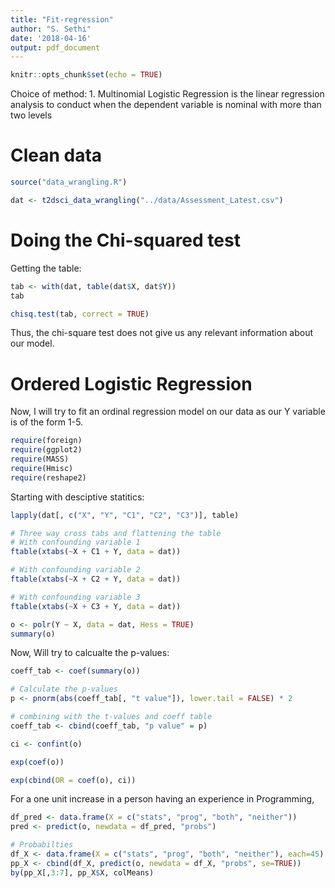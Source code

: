 ```yaml
---
title: "Fit-regression"
author: "S. Sethi"
date: '2018-04-16'
output: pdf_document
---
```


```r
knitr::opts_chunk$set(echo = TRUE)
```


Choice of method:
1. Multinomial Logistic Regression is the linear regression analysis to conduct when the dependent variable is nominal with more than two levels

# Clean data

```r
source("data_wrangling.R")

dat <- t2dsci_data_wrangling("../data/Assessment_Latest.csv")
```

# Doing the Chi-squared test

Getting the table:
```r

tab <- with(dat, table(dat$X, dat$Y))
tab
```


```r
chisq.test(tab, correct = TRUE)
```

Thus, the chi-square test does not give us any relevant information about our model.

# Ordered Logistic Regression

Now, I will try to fit an ordinal regression model on our data as our Y variable is of the form 1-5.
```r
require(foreign)
require(ggplot2)
require(MASS)
require(Hmisc)
require(reshape2)
```


Starting with desciptive statitics:
```r
lapply(dat[, c("X", "Y", "C1", "C2", "C3")], table)
```


```r
# Three way cross tabs and flattening the table
# With confounding variable 1
ftable(xtabs(~X + C1 + Y, data = dat))
```


```r
# With confounding variable 2
ftable(xtabs(~X + C2 + Y, data = dat))
```

```r
# With confounding variable 3
ftable(xtabs(~X + C3 + Y, data = dat))
```

```r
o <- polr(Y ~ X, data = dat, Hess = TRUE)
summary(o)
```

Now, Will try to calcualte the p-values:
```r
coeff_tab <- coef(summary(o))
```

```r
# Calculate the p-values
p <- pnorm(abs(coeff_tab[, "t value"]), lower.tail = FALSE) * 2

# combining with the t-values and coeff table
coeff_tab <- cbind(coeff_tab, "p value" = p)
```

```r
ci <- confint(o)
```
```r
exp(coef(o))
```

```r
exp(cbind(OR = coef(o), ci))
```

For a one unit increase in a person having an experience in Programming, 

```r
df_pred <- data.frame(X = c("stats", "prog", "both", "neither"))
pred <- predict(o, newdata = df_pred, "probs")

```

```r
# Probabilties
df_X <- data.frame(X = c("stats", "prog", "both", "neither"), each=45)
pp_X <- cbind(df_X, predict(o, newdata = df_X, "probs", se=TRUE))
by(pp_X[,3:7], pp_X$X, colMeans)
```

